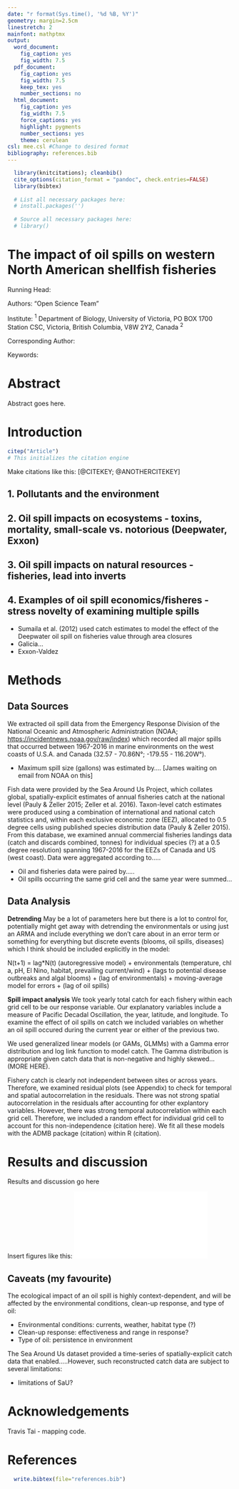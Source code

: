 ```yaml
---
date: "r format(Sys.time(), '%d %B, %Y')"
geometry: margin=2.5cm
linestretch: 2
mainfont: mathptmx
output:
  word_document:
    fig_caption: yes
    fig_width: 7.5
  pdf_document:
    fig_caption: yes
    fig_width: 7.5
    keep_tex: yes
    number_sections: no
  html_document:
    fig_caption: yes
    fig_width: 7.5
    force_captions: yes
    highlight: pygments
    number_sections: yes
    theme: cerulean
csl: mee.csl #Change to desired format
bibliography: references.bib
---
```

<!-- Install and source necessary packages -->
```r
  library(knitcitations); cleanbib()
  cite_options(citation_format = "pandoc", check.entries=FALSE)
  library(bibtex)
  
  # List all necessary packages here:
  # install.packages('')
  
  # Source all necessary packages here:
  # library()
```
\pagebreak

# The impact of oil spills on western North American shellfish fisheries {-}

Running Head:

Authors: "Open Science Team"

Institute: $^1$ Department of Biology, University of Victoria, PO BOX 1700 Station CSC, Victoria, British Columbia, V8W 2Y2, Canada $^2$

Corresponding Author:

Keywords: 

\pagebreak

# Abstract {-}

Abstract goes here.


\pagebreak


# Introduction {-}
<!-- Initialize citations -->
```r
citep("Article")
# This initializes the citation engine 
```

Make citations like this: [@CITEKEY; @ANOTHERCITEKEY]

## 1. Pollutants and the environment

## 2. Oil spill impacts on ecosystems - toxins, mortality, small-scale vs. notorious (Deepwater, Exxon)

## 3. Oil spill impacts on natural resources - fisheries, lead into inverts

## 4. Examples of oil spill economics/fisheres - stress novelty of examining multiple spills

* Sumaila et al. (2012) used catch estimates to model the effect of the Deepwater oil spill on fisheries value through area closures
* Galicia...
* Exxon-Valdez

# Methods {-}

## Data Sources {-}

We extracted oil spill data from the Emergency Response Division of the National Oceanic and Atmospheric Administration (NOAA; [https://incidentnews.noaa.gov/raw/index](https://incidentnews.noaa.gov/raw/index)) which recorded all major spills that occurred between 1967-2016 in marine environments on the west coasts of U.S.A. and Canada (32.57 - 70.86N&deg;; -179.55 - 116.20W&deg;).   

* Maximum spill size (gallons) was estimated by....  [James waiting on email from NOAA on this]

Fish data were provided by the Sea Around Us Project, which collates global, spatially-explicit estimates of annual fisheries catch at the national level (Pauly & Zeller 2015; Zeller et al. 2016). Taxon-level catch estimates were produced using a combination of international and national catch statistics and, within each exclusive economic zone (EEZ), allocated to 0.5 degree cells using published species distribution data (Pauly & Zeller 2015). From this database, we examined annual commercial fisheries landings data (catch and discards combined, tonnes) for individual species (?) at a 0.5 degree resolution) spanning 1967-2016 for the EEZs of Canada and US (west coast). Data were aggregated according to.....

* Oil and fisheries data were paired by.....
* Oil spills occurring the same grid cell and the same year were summed...



## Data Analysis {-}

**Detrending**
May be a lot of parameters here but there is a lot to control for, potentially might get away with detrending the environmentals or using just an ARMA and include everything we don't care about in an error term or something for everything but discrete events (blooms, oil spills, diseases) which I think should be included explicitly in the model:

N(t+1) = lag*N(t) (autoregressive model) + environmentals (temperature, chl a, pH, El Nino, habitat, prevailing current/wind) + (lags to potential disease outbreaks and algal blooms) + (lag of environmentals) + moving-average model for errors + (lag of oil spills)

**Spill impact analysis**
We took yearly total catch for each fishery within each grid cell to be our response variable. Our explanatory variables include a measure of Pacific Decadal Oscillation, the year, latitude, and longitude. To examine the effect of oil spills on catch we included variables on whether an oil spill occured during the current year or either of the previous two.

We used generalized linear models (or GAMs, GLMMs) with a Gamma error distribution and log link function to model catch. The Gamma distribution is appropriate given catch data that is non-negative and highly skewed... (MORE HERE).

Fishery catch is clearly not independent between sites or across years. Therefore, we examined residual plots (see Appendix) to check for temporal and spatial autocorrelation in the residuals. There was not strong spatial autocorrelation in the residuals after accounting for other explantory variables. However, there was strong temporal autocorrelation within each grid cell. Therefore, we included a random effect for individual grid cell to account for this non-independence (citation here). We fit all these models with the ADMB package (citation) within R (citation).

# Results and discussion {-}

Results and discussion go here

Insert figures like this: 
![Caption](../figures/figurefile.pdf) 

## Caveats (my favourite)

The ecological impact of an oil spill is highly context-dependent, and will be affected by the environmental conditions, clean-up response, and type of oil:

* Environmental conditions: currents, weather, habitat type (?)
* Clean-up response: effectiveness and range in response?
* Type of oil: persistence in environment

The Sea Around Us dataset provided a time-series of spatially-explicit catch data that enabled.....However, such reconstructed catch data are subject to several limitations:

* limitations of SaU?


# Acknowledgements {-}

Travis Tai - mapping code.

# References {-}

```r
  write.bibtex(file="references.bib")
```



